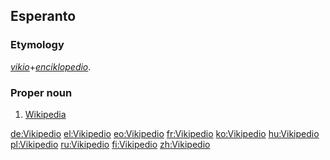 ==Esperanto==

===Etymology===
''[[vikio]]''+''[[enciklopedio]]''.

===Proper noun===
{{eo-proper noun}}

# [[Wikipedia]]

[[de:Vikipedio]]
[[el:Vikipedio]]
[[eo:Vikipedio]]
[[fr:Vikipedio]]
[[ko:Vikipedio]]
[[hu:Vikipedio]]
[[pl:Vikipedio]]
[[ru:Vikipedio]]
[[fi:Vikipedio]]
[[zh:Vikipedio]]